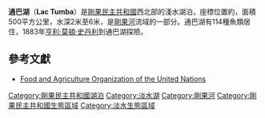 {{Infobox lake
 | 湖泊名稱 = 通巴湖
 | 湖泊照片 = Lake Tumba NASA.jpg
 | 湖泊照片標題 = 通巴湖的衛星圖片
 | 座標 = {{coord|0|50|S|18|0|E|region:CD_type:waterbody|display=inline,title}}
 | 集水區國家 = {{DRC}}
 | 湖泊面積 = 500.00平方公里
 | 最深深度 = 6米
}}

'''通巴湖'''（'''Lac Tumba'''）是[[剛果民主共和國|剛果民主共和國]]西北部的淺水湖泊，座標位置約{{Coord|0|50|S|18|0|E}}，面積500平方公里，水深2米至6米，是[[剛果河|剛果河]]流域的一部分。通巴湖有114種魚類居住，1883年[[亨利·莫頓·史丹利|亨利·莫頓·史丹利]]到通巴湖探險。

==參考文獻==
* {{note|fish}}[http://www.fao.org/fi/fcp/en/COD/BODY.HTM Food and Agriculture Organization of the United Nations] {{Wayback|url=http://www.fao.org/fi/fcp/en/COD/BODY.HTM |date=20080314015746 }}

{{Africa-geo-stub}}
{{DEFAULTSORT:Tumba}}
[[Category:剛果民主共和國湖泊|Category:剛果民主共和國湖泊]]
[[Category:淡水湖|Category:淡水湖]]
[[Category:剛果河|Category:剛果河]]
[[Category:剛果民主共和國生態區域|Category:剛果民主共和國生態區域]]
[[Category:淡水生態區域|Category:淡水生態區域]]